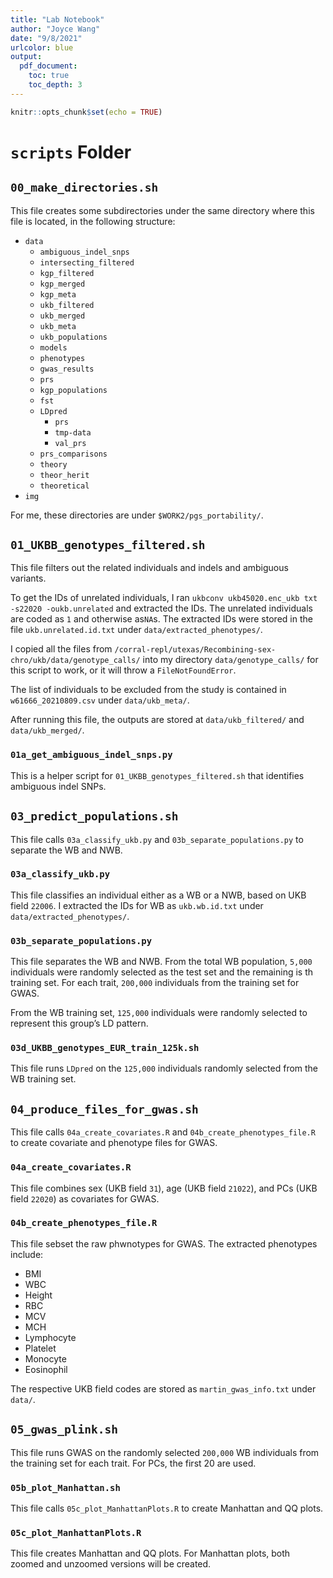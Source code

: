 ```yaml
---
title: "Lab Notebook"
author: "Joyce Wang"
date: "9/8/2021"
urlcolor: blue
output:
  pdf_document:
    toc: true
    toc_depth: 3
---
```


```r
knitr::opts_chunk$set(echo = TRUE)
```

# `scripts` Folder

## `00_make_directories.sh`

This file creates some subdirectories under the same directory where this file is located, in the following structure:

- `data`
  - `ambiguous_indel_snps`
  - `intersecting_filtered`
  - `kgp_filtered`
  - `kgp_merged`
  - `kgp_meta`
  - `ukb_filtered`
  - `ukb_merged`
  - `ukb_meta`
  - `ukb_populations`
  - `models`
  - `phenotypes`
  - `gwas_results`
  - `prs`
  - `kgp_populations`
  - `fst`
  - `LDpred`
    - `prs`
    - `tmp-data`
    - `val_prs`
  - `prs_comparisons`
  - `theory`
  - `theor_herit`
  - `theoretical`
- `img`

For me, these directories are under `$WORK2/pgs_portability/`.

## `01_UKBB_genotypes_filtered.sh`

This file filters out the related individuals and indels and ambiguous variants.

To get the IDs of unrelated individuals, I ran `ukbconv ukb45020.enc_ukb txt -s22020 -oukb.unrelated` and extracted the IDs. The unrelated individuals are coded as `1` and otherwise as`NA`s. The extracted IDs were stored in the file `ukb.unrelated.id.txt` under `data/extracted_phenotypes/`.

I copied all the files from `/corral-repl/utexas/Recombining-sex-chro/ukb/data/genotype_calls/` into my directory `data/genotype_calls/` for this script to work, or it will throw a `FileNotFoundError`.

The list of individuals to be excluded from the study is contained in `w61666_20210809.csv` under `data/ukb_meta/`.

After running this file, the outputs are stored at `data/ukb_filtered/` and `data/ukb_merged/`.

### `01a_get_ambiguous_indel_snps.py`

This is a helper script for `01_UKBB_genotypes_filtered.sh` that identifies ambiguous indel SNPs.

## `03_predict_populations.sh`

This file calls `03a_classify_ukb.py` and `03b_separate_populations.py` to separate the WB and NWB.

### `03a_classify_ukb.py`

This file classifies an individual either as a WB or a NWB, based on UKB field `22006`. I extracted the IDs for WB as `ukb.wb.id.txt` under `data/extracted_phenotypes/`.

### `03b_separate_populations.py`

This file separates the WB and NWB. From the total WB population, `5,000` individuals were randomly selected as the test set and the remaining is th training set. For each trait, `200,000` individuals from the training set for GWAS.

From the WB training set, `125,000` individuals were randomly selected to represent this group's LD pattern.

### `03d_UKBB_genotypes_EUR_train_125k.sh`

This file runs `LDpred` on the `125,000` individuals randomly selected from the WB training set.

## `04_produce_files_for_gwas.sh`

This file calls `04a_create_covariates.R` and `04b_create_phenotypes_file.R` to create covariate and phenotype files for GWAS.

### `04a_create_covariates.R`

This file combines sex (UKB field `31`), age (UKB field `21022`), and PCs (UKB field `22020`) as covariates for GWAS.

### `04b_create_phenotypes_file.R`

This file sebset the raw phwnotypes for GWAS. The extracted phenotypes include:

- BMI
- WBC
- Height
- RBC
- MCV
- MCH
- Lymphocyte
- Platelet
- Monocyte
- Eosinophil

The respective UKB field codes are stored as `martin_gwas_info.txt` under `data/`.

## `05_gwas_plink.sh`

This file runs GWAS on the randomly selected `200,000` WB individuals from the training set for each trait. For PCs, the first 20 are used.

### `05b_plot_Manhattan.sh`

This file calls `05c_plot_ManhattanPlots.R` to create Manhattan and QQ plots.

### `05c_plot_ManhattanPlots.R`

This file creates Manhattan and QQ plots. For Manhattan plots, both zoomed and unzoomed versions will be created.

